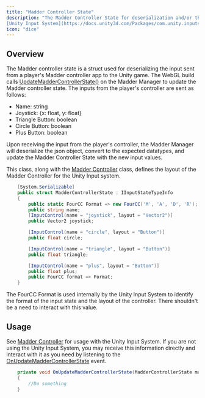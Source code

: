 ```yaml
---
title: "Madder Controller State"
description: "The Madder Controller State for deserialization and/or the 
[Unity Input System](https://docs.unity3d.com/Packages/com.unity.inputsystem@1.0/manual/index.html)"
icon: "dice"
---
```


## Overview

The Madder controller state is a struct used for deserializing the input sent from a player's Madder controller app to
the Unity game. The WebGL build calls [UpdateMadderControllerState()](madder-manager#updatemaddercontrollerstate) on the
Madder Manager to update the Madder controller state. The inputs from the player's controller are sent as follows:

- Name: string
- Joystick: \{x: float, y: float\}
- Triangle Button: boolean
- Circle Button: boolean
- Plus Button: boolean

Upon receiving the input from the player's controller, the Madder Manager will deserialize the json object, convert to
the expected datatypes, and update the Madder Controller State with the new input values.

This class, along with the [Madder Controller](madder-controller) class, defines the layout of the Madder Controller for
the Unity Input system.

```csharp
    [System.Serializable]
    public struct MadderControllerState : IInputStateTypeInfo
    {
        public static FourCC Format => new FourCC('M', 'A', 'D', 'R');
        public string name;
        [InputControl(name = "joystick", layout = "Vector2")]
        public Vector2 joystick;

        [InputControl(name = "circle", layout = "Button")]
        public float circle;

        [InputControl(name = "triangle", layout = "Button")]
        public float triangle;

        [InputControl(name = "plus", layout = "Button")]
        public float plus;
        public FourCC format => Format;
    }

```

The FourCC Format is used internally by the Unity Input System to identify the format of the input state and the layout
of the controller. There shouldn't be a need to interact with this value.

## Usage

See [Madder Controller](madder-controller) for usage with the Unity Input System.
If you are not using the Unity Input System, you may receive this information directly and interact with it as you need
by listening to the [OnUpdateMadderControllerState](madder-manager#onupdatemaddercontrollerstate) event.

```csharp
    private void OnUpdateMadderControllerState(MadderControllerState madderControllerState)
    {
        //Do something
    }
```
